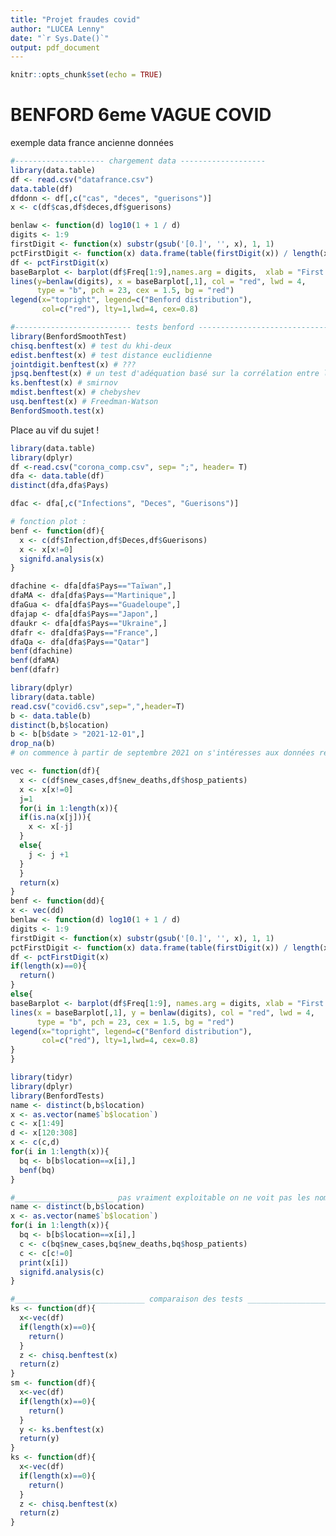 ```yaml
---
title: "Projet fraudes covid"
author: "LUCEA Lenny"
date: "`r Sys.Date()`"
output: pdf_document
---
```


```r
knitr::opts_chunk$set(echo = TRUE)
```

# BENFORD 6eme VAGUE COVID

exemple data france ancienne données

```r
#-------------------- chargement data -------------------
library(data.table)
df <- read.csv("datafrance.csv")
data.table(df)
dfdonn <- df[,c("cas", "deces", "guerisons")]
x <- c(df$cas,df$deces,df$guerisons)
```


```r
benlaw <- function(d) log10(1 + 1 / d)
digits <- 1:9
firstDigit <- function(x) substr(gsub('[0.]', '', x), 1, 1)
pctFirstDigit <- function(x) data.frame(table(firstDigit(x)) / length(x))
df <- pctFirstDigit(x)
baseBarplot <- barplot(df$Freq[1:9],names.arg = digits,  xlab = "First Digit", ylim = c(0, .35),col="blue")
lines(y=benlaw(digits), x = baseBarplot[,1], col = "red", lwd = 4, 
      type = "b", pch = 23, cex = 1.5, bg = "red")
legend(x="topright", legend=c("Benford distribution"),
       col=c("red"), lty=1,lwd=4, cex=0.8)

```

```r
#-------------------------- tests benford -------------------------------
library(BenfordSmoothTest)
chisq.benftest(x) # test du khi-deux
edist.benftest(x) # test distance euclidienne
jointdigit.benftest(x) # ???
jpsq.benftest(x) # un test d'adéquation basé sur la corrélation entre la distribution des premiers chiffres et la distribution de Benford
ks.benftest(x) # smirnov
mdist.benftest(x) # chebyshev
usq.benftest(x) # Freedman-Watson
BenfordSmooth.test(x)
```


Place au vif du sujet !


```r
library(data.table)
library(dplyr)
df <-read.csv("corona_comp.csv", sep= ";", header= T)
dfa <- data.table(df)
distinct(dfa,dfa$Pays)
```

```r
dfac <- dfa[,c("Infections", "Deces", "Guerisons")]
```

```r
# fonction plot :
benf <- function(df){
  x <- c(df$Infection,df$Deces,df$Guerisons)
  x <- x[x!=0]
  signifd.analysis(x)
}
```

```r
dfachine <- dfa[dfa$Pays=="Taïwan",]
dfaMA <- dfa[dfa$Pays=="Martinique",]
dfaGua <- dfa[dfa$Pays=="Guadeloupe",]
dfajap <- dfa[dfa$Pays=="Japon",]
dfaukr <- dfa[dfa$Pays=="Ukraine",]
dfafr <- dfa[dfa$Pays=="France",]
dfaQa <- dfa[dfa$Pays=="Qatar"]
benf(dfachine)
benf(dfaMA)
benf(dfafr)
```


```r
library(dplyr)
library(data.table)
read.csv("covid6.csv",sep=",",header=T)
b <- data.table(b)
distinct(b,b$location)
b <- b[b$date > "2021-12-01",]
drop_na(b)
# on commence à partir de septembre 2021 on s'intéresses aux données récentes.
```

```r
vec <- function(df){
  x <- c(df$new_cases,df$new_deaths,df$hosp_patients)
  x <- x[x!=0]
  j=1
  for(i in 1:length(x)){
  if(is.na(x[j])){
    x <- x[-j]
  }
  else{
    j <- j +1
  }
  }
  return(x)
}
benf <- function(dd){
x <- vec(dd)
benlaw <- function(d) log10(1 + 1 / d)
digits <- 1:9
firstDigit <- function(x) substr(gsub('[0.]', '', x), 1, 1)
pctFirstDigit <- function(x) data.frame(table(firstDigit(x)) / length(x))
df <- pctFirstDigit(x)
if(length(x)==0){
  return()
}
else{
baseBarplot <- barplot(df$Freq[1:9], names.arg = digits, xlab = "First Digit",ylab="frequency", ylim = c(0, .35),col="blue",main=dd$location[1])
lines(x = baseBarplot[,1], y = benlaw(digits), col = "red", lwd = 4, 
      type = "b", pch = 23, cex = 1.5, bg = "red")
legend(x="topright", legend=c("Benford distribution"),
       col=c("red"), lty=1,lwd=4, cex=0.8)
}
}
```



```r
library(tidyr)
library(dplyr)
library(BenfordTests)
name <- distinct(b,b$location)
x <- as.vector(name$`b$location`)
c <- x[1:49]
d <- x[120:308]
x <- c(c,d)
for(i in 1:length(x)){
  bq <- b[b$location==x[i],]
  benf(bq)
} 
```

```r
#______________________ pas vraiment exploitable on ne voit pas les noms ________
name <- distinct(b,b$location)
x <- as.vector(name$`b$location`)
for(i in 1:length(x)){
  bq <- b[b$location==x[i],]
  c <- c(bq$new_cases,bq$new_deaths,bq$hosp_patients)
  c <- c[c!=0]
  print(x[i])
  signifd.analysis(c)
} 
```

```r
#_____________________________ comparaison des tests ______________________________
ks <- function(df){
  x<-vec(df)
  if(length(x)==0){
    return()
  }
  z <- chisq.benftest(x)
  return(z)
}
sm <- function(df){
  x<-vec(df)
  if(length(x)==0){
    return()
  }
  y <- ks.benftest(x)
  return(y)
}
ks <- function(df){
  x<-vec(df)
  if(length(x)==0){
    return()
  }
  z <- chisq.benftest(x)
  return(z)
}
```

